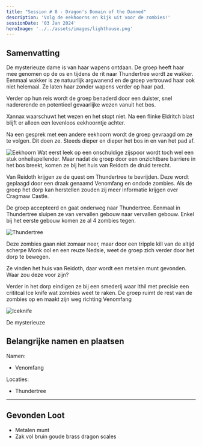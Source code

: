 ```yaml
---
title: "Session # 8 - Dragon's Domain of the Damned"
description: 'Volg de eekhoorns en kijk uit voor de zombies!'
sessionDate: '03 Jan 2024'
heroImage: '../../assets/images/lighthouse.png'
---
```



## Samenvatting

De mysterieuze dame is van haar wapens ontdaan. De groep heeft haar mee genomen op de os en tijdens de rit naar Thundertree wordt ze wakker.
Eenmaal wakker is ze natuurlijk argwanend en de groep vertrouwd haar ook niet helemaal. Ze laten haar zonder wapens verder op haar pad.

Verder op hun reis wordt de groep benaderd door een duister, snel nadererende en potentieel gevaarlijke wezen vanuit het bos.

<CharacterPopper character="xannax" client:load>Xannax</CharacterPopper> waarschuwt het wezen en het stopt niet. Na een flinke Eldritch blast blijft er alleen een levenloos eekhoorntje achter.

Na een gesprek met een andere eekhoorn wordt de groep gevraagd om ze te volgen. Dit doen ze. Steeds dieper en dieper het bos in en van het pad af.

<Image src={eekhoorn} alt="Eekhoorn" />
Wat eerst leek op een onschuldige zijspoor wordt toch wel een stuk onheilspellender. Maar nadat
de groep door een onzichtbare barriere in het bos breekt, komen ze bij het huis van Reidoth
de druid terecht.

Van Reidoth krijgen ze de quest om Thundertree te bevrijden. Deze wordt geplaagd door een draak genaamd Venomfang en ondode zombies. Als de groep het dorp kan herstellen zouden zij meer informatie krijgen over Cragmaw Castle.

De groep accepteerd en gaat onderweg naar Thundertree. Eenmaal in Thundertree sluipen ze van vervallen gebouw naar vervallen gebouw. Enkel bij het eerste gebouw komen ze al 4 zombies tegen.

<Image src={thundertree} alt="Thundertree" />

Deze zombies gaan niet zomaar neer, maar door een tripple kill van de altijd scherpe Monk ool en een reuze Nedsie, weet de groep zich verder door het dorp te bewegen.

Ze vinden het huis van Reidoth, daar wordt een metalen munt gevonden. Waar zou deze voor zijn?

Verder in het dorp eindigen ze bij een smederij waar Ithil met precisie een crititcal Ice knife wat zombies weet te raken. De groep ruimt de rest van de zombies op en maakt zijn weg richting Venomfang

<Image src={iceknife} alt="Iceknife" />

De mysterieuze

## Belangrijke namen en plaatsen

Namen:

-   Venomfang

Locaties:

-   Thundertree

---

## Gevonden Loot

-   Metalen munt
-   Zak vol bruin goude brass dragon scales
